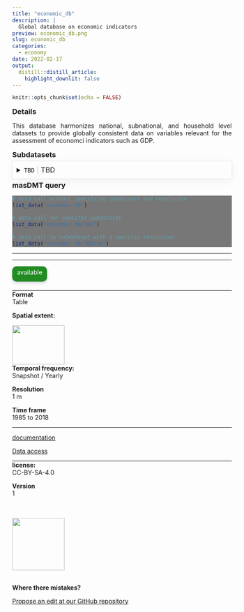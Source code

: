 ```yaml
---
title: "economic_db"
description: |
  Global database on economic indicators
preview: economic_db.png
slug: economic_db
categories:
  - economy
date: 2022-02-17
output:
  distill::distill_article:
    highlight_downlit: false
---
```

  
```r
knitr::opts_chunk$set(echo = FALSE)
```

<div style="width=80%;margin-top:0;margin-bottom:0;">
<h3 style="margin-top:5;margin-bottom:5;">Details</h3>
<p align="justify">
This database harmonizes national, subnational, and household level datasets to provide globally consistent data on variables relevant for the assessment of economci indicators such as GDP.
</p>

<h3 style="margin-top:5;margin-bottom:5;">Subdatasets</h3>
<details style='cursor:pointer;border:none;box-shadow: rgba(0, 0, 0, 0.05) 0px 6px 24px 0px, rgba(0, 0, 0, 0.08) 0px 0px 0px 1px;padding:10px;margin:0;'>
<summary style="font-size:16px;">`TBD`<span style="color:#C8C8C8;"> | </span>TBD</summary>
<hr style="margin-top:0;margin-bottom:20px;">
|content|description|
|-------|-----------|
</details>
<h3 style="margin-top:5;margin-bottom:5;">masDMT query</h3>
<div style="width=80%;margin-top:5;margin-bottom:5;background-color:#777777;">
```r
# data call without specifying subdataset and resolution
list_data("economic_db")

# data call for specific subdataset 
list_data("economic_db/TBD")

# data call to subdataset with a specific resolution
list_data("economic_db/TBD/1m")
```
</div>
<hr style="margin-top:0;margin-bottom:0;">

<hr>
</div>

<aside>
<p style="padding:5px;margin-top:0;margin-bottom:20px;border-radius:10px;text-align:center;background:#228B22;color:#ffffff;height:25px;width:70px;box-shadow: rgba(9, 30, 66, 0.25) 0px 4px 8px -2px, rgba(9, 30, 66, 0.08) 0px 0px 0px 1px;">available</p>
<hr style="margin-top:0;margin-bottom:0;">
<p style="margin-top:0;margin-bottom:0;">**Format**</p>
<p style="margin-top:0;">Table</p>
<p style="margin-top:0;">**Spatial extent:**</p>
<img src="economic_db_extent.png" width=120, height=90>
<p style="margin-top:0;margin-bottom:0;">**Temporal frequency:**</p>
<p style="margin-top:0;">Snapshot / Yearly</p>
<p style="margin-top:0;margin-bottom:0;">**Resolution**</p>
<p style="margin-top:0;">1 m</p>
<p style="margin-top:0;margin-bottom:0;">**Time frame**</p>
<p style="margin-top:0;">1985 to 2018</p>
<hr style="margin-top:0;margin-bottom:0;">
<p><p style='margin-top:0;margin-bottom:0;'><a style="margin:0;padding:0;" href="mailto:mas@idiv.de?subject=Data information request: ">documentation</a></p></p>
<p><p style='margin-top:0;margin-bottom:0;'><a style="margin:0;padding:0;" href="mailto:mas@idiv.de?subject=Data access request: ">Data access</a></p></p>
<hr style="margin-top:0;margin-bottom:0;">
<p style="margin-top:0;margin-bottom:0;">**license:**</p>
<p style="margin-top:0;">CC-BY-SA-4.0</p>
<p style="margin-top:0;margin-bottom:0;">**Version**</p>
<p style="margin-top:0;">1</p>
<br>
<br>
<img src="https://raw.githubusercontent.com/macroecology-society/masDMT/master/docs/sidebar_credits.png" width="120;">
<br>
<br>
<p style="margin-bottom:0;padding:0;">**Where there  mistakes?**</p>
<p><a href='https://github.com/macroecology-society/data-catalog/tree/main/_posts/economic_db/economic_db.yml'>Propose an edit at our GitHub repository</a></p>
</aside>

